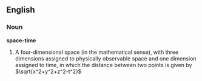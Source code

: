 ==English==

===Noun===
'''space-time'''

# {{cattag2|physics|uncountable}} A four-dimensional space (in the mathematical sense), with three dimensions assigned to physically observable space and one dimension assigned to time, in which the distance between two points is given by <math>\sqrt{x^2+y^2+z^2-t^2}</math>